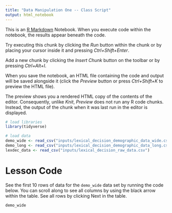 ---
title: "Data Manipulation One -- Class Script"
output: html_notebook
---

This is an [R Markdown](http://rmarkdown.rstudio.com) Notebook. When you execute code within the notebook, the results appear beneath the code.

Try executing this chunk by clicking the *Run* button within the chunk or by placing your cursor inside it and pressing *Ctrl+Shift+Enter*.

Add a new chunk by clicking the *Insert Chunk* button on the toolbar or by pressing *Ctrl+Alt+I*.

When you save the notebook, an HTML file containing the code and output will be saved alongside it (click the *Preview* button or press *Ctrl+Shift+K* to preview the HTML file).

The preview shows you a rendered HTML copy of the contents of the editor. Consequently, unlike *Knit*, *Preview* does not run any R code chunks. Instead, the output of the chunk when it was last run in the editor is displayed.

```{r load_libraries_and_data}
# load libraries
library(tidyverse)

# load data
demo_wide <- read_csv("inputs/lexical_decision_demographic_data_wide.csv")
demo_long <- read_csv("inputs/lexical_decision_demographic_data_long.csv")
lexdec_data <- read_csv("inputs/lexical_decision_raw_data.csv")
```

# Lesson Code

See the first 10 rows of data for the `demo_wide` data set by running the code below. You can scroll along to see all columns by using the black arrow within the table. See all rows by clicking Next in the table.

```{r preview_demo_wide}
demo_wide
```

